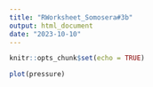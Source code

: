 ```yaml
---
title: "RWorksheet_Somosera#3b"
output: html_document
date: "2023-10-10"
---
```


```r
knitr::opts_chunk$set(echo = TRUE)
```


```r
plot(pressure)
```
